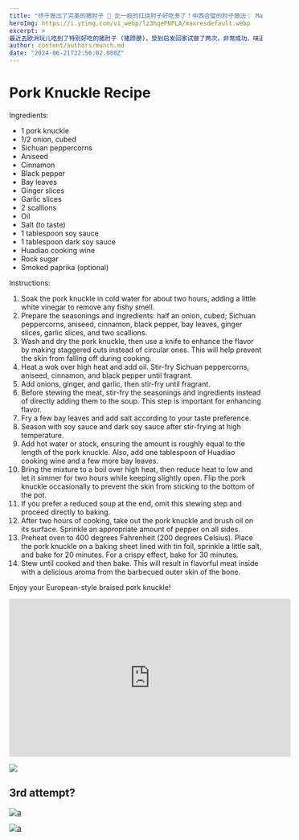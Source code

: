 ```yaml
---
title: "终于做出了完美的猪肘子 💯 比一般的红烧肘子好吃多了！中西合璧的肘子做法｜ Mastered The Perfect Pork Hock/Pork Knuckle Recipe"
heroImg: https://i.ytimg.com/vi_webp/lz3hqePNPLA/maxresdefault.webp
excerpt: >
最近去欧洲玩儿吃到了特别好吃的猪肘子 (猪蹄膀)，受到启发回家试做了两次，非常成功，味道比餐馆的还好吃。❤️ 我的常用好物 My favorites: https://www.amazon.com/shop/shangshikitchen
author: content/authors/munch.md
date: "2024-06-21T22:56:02.000Z"
---
```


# Pork Knuckle Recipe

Ingredients:

- 1 pork knuckle
- 1/2 onion, cubed
- Sichuan peppercorns
- Aniseed
- Cinnamon
- Black pepper
- Bay leaves
- Ginger slices
- Garlic slices
- 2 scallions
- Oil
- Salt (to taste)
- 1 tablespoon soy sauce
- 1 tablespoon dark soy sauce
- Huadiao cooking wine
- Rock sugar
- Smoked paprika (optional)

Instructions:

1. Soak the pork knuckle in cold water for about two hours, adding a little white vinegar to remove any fishy smell.
2. Prepare the seasonings and ingredients: half an onion, cubed; Sichuan peppercorns, aniseed, cinnamon, black pepper, bay leaves, ginger slices, garlic slices, and two scallions.
3. Wash and dry the pork knuckle, then use a knife to enhance the flavor by making staggered cuts instead of circular ones. This will help prevent the skin from falling off during cooking.
4. Heat a wok over high heat and add oil. Stir-fry Sichuan peppercorns, aniseed, cinnamon, and black pepper until fragrant.
5. Add onions, ginger, and garlic, then stir-fry until fragrant.
6. Before stewing the meat, stir-fry the seasonings and ingredients instead of directly adding them to the soup. This step is important for enhancing flavor.
7. Fry a few bay leaves and add salt according to your taste preference.
8. Season with soy sauce and dark soy sauce after stir-frying at high temperature.
9. Add hot water or stock, ensuring the amount is roughly equal to the length of the pork knuckle. Also, add one tablespoon of Huadiao cooking wine and a few more bay leaves.
10. Bring the mixture to a boil over high heat, then reduce heat to low and let it simmer for two hours while keeping slightly open. Flip the pork knuckle occasionally to prevent the skin from sticking to the bottom of the pot.
11. If you prefer a reduced soup at the end, omit this stewing step and proceed directly to baking.
12. After two hours of cooking, take out the pork knuckle and brush oil on its surface. Sprinkle an appropriate amount of pepper on all sides.
13. Preheat oven to 400 degrees Fahrenheit (200 degrees Celsius). Place the pork knuckle on a baking sheet lined with tin foil, sprinkle a little salt, and bake for 20 minutes. For a crispy effect, bake for 30 minutes.
14. Stew until cooked and then bake. This will result in flavorful meat inside with a delicious aroma from the barbecued outer skin of the bone.

Enjoy your European-style braised pork knuckle!

<YouTube id="lz3hqePNPLA" />

<iframe
  width="560"
  height="315"
  src="https://www.youtube.com/embed/lz3hqePNPLA"
  frameborder="0"
  allowfullscreen
></iframe>

[![](https://markdown-videos-api.jorgenkh.no/youtube/lz3hqePNPLA)](https://youtu.be/lz3hqePNPLA)

## 3rd attempt?

<a href="https://www.youtube.com/embed/lz3hqePNPLA">
  <img
    src="https://markdown-videos-api.jorgenkh.no/url?url=https%3A%2F%2Fwww.youtube.com%2Fembed%2Flz3hqePNPLA"
    alt="a"
    title="a"
  />
</a>

[![a](https://markdown-videos-api.jorgenkh.no/url?url=https%3A%2F%2Fwww.youtube.com%2Fembed%2Flz3hqePNPLA)](https://www.youtube.com/embed/lz3hqePNPLA)
